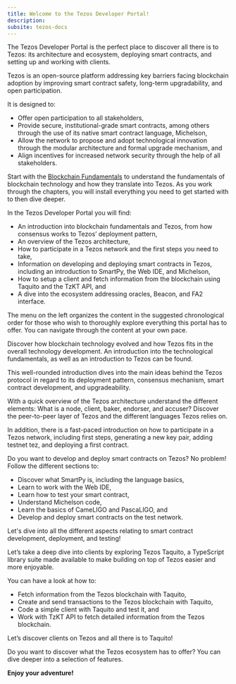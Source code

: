 ```yaml
---
title: Welcome to the Tezos Developer Portal!
description: 
subsite: tezos-docs
---
```




<OverviewBox title="All you need to develop with Tezos" imgSrc="/img/hero-02-01-t.png" floating="true">

The Tezos Developer Portal is the perfect place to discover all there is to Tezos: its architecture and ecosystem, deploying smart contracts, and setting up and working with clients.

Tezos is an open-source platform addressing key barriers facing blockchain adoption by improving smart contract safety, long-term upgradability, and open participation.

It is designed to:
* Offer open participation to all stakeholders,
* Provide secure, institutional-grade smart contracts, among others through the use of its native smart contract language, Michelson,
* Allow the network to propose and adopt technological innovation through the modular architecture and formal upgrade mechanism, and
* Align incentives for increased network security through the help of all stakeholders.

</OverviewBox>

Start with the [Blockchain Fundamentals](/blockchain-fundamentals/landingpage) to understand the fundamentals of blockchain technology and how they translate into Tezos. As you work through the chapters, you will install everything you need to get started with to then dive deeper.

In the Tezos Developer Portal you will find:
* An introduction into blockchain fundamentals and Tezos, from how consensus works to Tezos’ deployment pattern,
* An overview of the Tezos architecture,
* How to participate in a Tezos network and the first steps you need to take,
* Information on developing and deploying smart contracts in Tezos, including an introduction to SmartPy, the Web IDE, and Michelson,
* How to setup a client and fetch information from the blockchain using Taquito and the TzKT API, and
* A dive into the ecosystem addressing oracles, Beacon, and FA2 interface.


<HighlightBox type="info">
The menu on the left organizes the content in the suggested chronological order for those who wish to thoroughly explore everything this portal has to offer. You can navigate through the content at your own pace.
</HighlightBox>

<OverviewBox title="Tezos Introduction" linkHref="/blockchain-fundamentals/landingpage" linkText="Tezos Introduction" imgSrc="/img/Tezos-logo-section-01.png" floating="true">

Discover how blockchain technology evolved and how Tezos fits in the overall technology development. An introduction into the technological fundamentals, as well as an introduction to Tezos can be found. 

This well-rounded introduction dives into the main ideas behind the Tezos protocol in regard to its deployment pattern, consensus mechanism, smart contract development, and upgradeability.
</OverviewBox>


<OverviewBox title="Getting to Know Tezos" linkHref="/tezos-basics/landingpage" linkText="Getting to Know Tezos" imgSrc="/img/Brain-section.png" floating="true">

With a quick overview of the Tezos architecture understand the different elements: What is a node, client, baker, endorser, and accuser? Discover the peer-to-peer layer of Tezos and the different languages Tezos relies on.

In addition, there is a fast-paced introduction on how to participate in a Tezos network, including first steps, generating a new key pair, adding testnet tez, and deploying a first contract.
</OverviewBox>


<OverviewBox title="Writing Smart Contracts" linkHref="/smart-contracts" linkText="Writing Smart Contracts" imgSrc="/img/Teaching.png" floating="true">

Do you want to develop and deploy smart contracts on Tezos? No problem! Follow the different sections to:
* Discover what SmartPy is, including the language basics,
* Learn to work with the Web IDE,
* Learn how to test your smart contract,
* Understand Michelson code,
* Learn the basics of CameLIGO and PascaLIGO, and
* Develop and deploy smart contracts on the test network.

Let's dive into all the different aspects relating to smart contract development, deployment, and testing!
</OverviewBox>


<OverviewBox title="Clients" linkHref="/clients" linkText="Clients" imgSrc="/img/Feature_4_A-01.png" floating="true">

Let’s take a deep dive into clients by exploring Tezos Taquito, a TypeScript library suite made available to make building on top of Tezos easier and more enjoyable.

You can have a look at how to:
* Fetch information from the Tezos blockchain with Taquito,
* Create and send transactions to the Tezos blockchain with Taquito,
* Code a simple client with Taquito and test it, and
* Work with TzKT API to fetch detailed information from the Tezos blockchain.

Let’s discover clients on Tezos and all there is to Taquito!
</OverviewBox>

<OverviewBox title="Ecosystem" linkHref="/ecosystem" linkText="Ecosystem" floating="true">

Do you want to discover what the Tezos ecosystem has to offer? You can dive deeper into a selection of features.

<ActionCardWrapper>
  <ActionCard href="/fa2" text="The FA2 interface" desc="Learn how to work with the FA2 interface for Tezos"></ActionCard>
  <ActionCard href="/oracles" text="Oracles" desc="Learn how to use Harbinger and Chainlink with Tezos"></ActionCard>
  <ActionCard href="/beacon" text="Beacon" desc="Learn all about Beacon and how to work with the Beacon SDK"></ActionCard>
</ActionCardWrapper>

</OverviewBox>

**Enjoy your adventure!**

